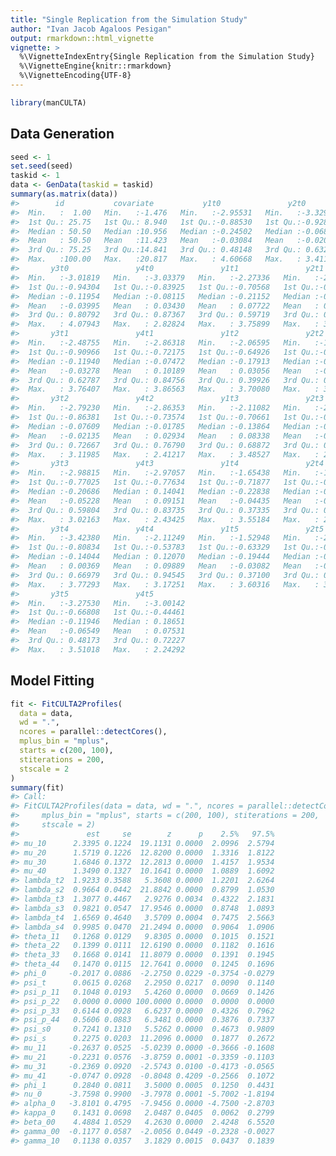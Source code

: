 ```yaml
---
title: "Single Replication from the Simulation Study"
author: "Ivan Jacob Agaloos Pesigan"
output: rmarkdown::html_vignette
vignette: >
  %\VignetteIndexEntry{Single Replication from the Simulation Study}
  %\VignetteEngine{knitr::rmarkdown}
  %\VignetteEncoding{UTF-8}
---
```





``` r
library(manCULTA)
```

## Data Generation


``` r
seed <- 1
set.seed(seed)
taskid <- 1
data <- GenData(taskid = taskid)
summary(as.matrix(data))
#>        id           covariate           y1t0               y2t0         
#>  Min.   :  1.00   Min.   :-1.476   Min.   :-2.95531   Min.   :-3.32957  
#>  1st Qu.: 25.75   1st Qu.: 8.940   1st Qu.:-0.88530   1st Qu.:-0.92863  
#>  Median : 50.50   Median :10.956   Median :-0.24502   Median :-0.06853  
#>  Mean   : 50.50   Mean   :11.423   Mean   :-0.03084   Mean   :-0.02084  
#>  3rd Qu.: 75.25   3rd Qu.:14.841   3rd Qu.: 0.48148   3rd Qu.: 0.63261  
#>  Max.   :100.00   Max.   :20.817   Max.   : 4.60668   Max.   : 3.41156  
#>       y3t0               y4t0               y1t1               y2t1          
#>  Min.   :-3.01819   Min.   :-3.03379   Min.   :-2.27336   Min.   :-2.885316  
#>  1st Qu.:-0.94304   1st Qu.:-0.83925   1st Qu.:-0.70568   1st Qu.:-0.730919  
#>  Median :-0.11954   Median :-0.08115   Median :-0.21152   Median :-0.154768  
#>  Mean   :-0.03995   Mean   : 0.03430   Mean   : 0.07722   Mean   : 0.006064  
#>  3rd Qu.: 0.80792   3rd Qu.: 0.87367   3rd Qu.: 0.59719   3rd Qu.: 0.658050  
#>  Max.   : 4.07943   Max.   : 2.82824   Max.   : 3.75899   Max.   : 3.548263  
#>       y3t1               y4t1               y1t2               y2t2         
#>  Min.   :-2.48755   Min.   :-2.86318   Min.   :-2.06595   Min.   :-1.79053  
#>  1st Qu.:-0.90966   1st Qu.:-0.72175   1st Qu.:-0.64926   1st Qu.:-0.69986  
#>  Median :-0.11940   Median :-0.07472   Median :-0.17913   Median :-0.10516  
#>  Mean   :-0.03278   Mean   : 0.10189   Mean   : 0.03056   Mean   :-0.01833  
#>  3rd Qu.: 0.62787   3rd Qu.: 0.84756   3rd Qu.: 0.39926   3rd Qu.: 0.44615  
#>  Max.   : 3.76407   Max.   : 3.86563   Max.   : 3.70080   Max.   : 3.90663  
#>       y3t2               y4t2               y1t3               y2t3        
#>  Min.   :-2.79230   Min.   :-2.86353   Min.   :-2.11082   Min.   :-2.8872  
#>  1st Qu.:-0.86381   1st Qu.:-0.73574   1st Qu.:-0.70661   1st Qu.:-0.7164  
#>  Median :-0.07609   Median :-0.01785   Median :-0.13864   Median :-0.1077  
#>  Mean   :-0.02135   Mean   : 0.02934   Mean   : 0.08338   Mean   :-0.0426  
#>  3rd Qu.: 0.72667   3rd Qu.: 0.76790   3rd Qu.: 0.68872   3rd Qu.: 0.6607  
#>  Max.   : 3.11985   Max.   : 2.41217   Max.   : 3.48527   Max.   : 2.1115  
#>       y3t3               y4t3               y1t4               y2t4         
#>  Min.   :-2.98815   Min.   :-2.97057   Min.   :-1.65438   Min.   :-1.86385  
#>  1st Qu.:-0.77025   1st Qu.:-0.77634   1st Qu.:-0.71877   1st Qu.:-0.69198  
#>  Median :-0.20686   Median : 0.14041   Median :-0.22838   Median :-0.15266  
#>  Mean   :-0.05228   Mean   : 0.09151   Mean   :-0.04435   Mean   :-0.04778  
#>  3rd Qu.: 0.59804   3rd Qu.: 0.83735   3rd Qu.: 0.37335   3rd Qu.: 0.50632  
#>  Max.   : 3.02163   Max.   : 2.43425   Max.   : 3.55184   Max.   : 2.67729  
#>       y3t4               y4t4               y1t5               y2t5         
#>  Min.   :-3.42380   Min.   :-2.11249   Min.   :-1.52948   Min.   :-2.29685  
#>  1st Qu.:-0.80834   1st Qu.:-0.53783   1st Qu.:-0.63329   1st Qu.:-0.77399  
#>  Median :-0.14044   Median : 0.12070   Median :-0.19444   Median :-0.07924  
#>  Mean   : 0.00369   Mean   : 0.09889   Mean   :-0.03082   Mean   :-0.08537  
#>  3rd Qu.: 0.66979   3rd Qu.: 0.94545   3rd Qu.: 0.37100   3rd Qu.: 0.46914  
#>  Max.   : 3.77293   Max.   : 3.17251   Max.   : 3.60316   Max.   : 3.19776  
#>       y3t5               y4t5         
#>  Min.   :-3.27530   Min.   :-3.00142  
#>  1st Qu.:-0.66808   1st Qu.:-0.44461  
#>  Median :-0.11946   Median : 0.18651  
#>  Mean   :-0.06549   Mean   : 0.07531  
#>  3rd Qu.: 0.48173   3rd Qu.: 0.72227  
#>  Max.   : 3.51018   Max.   : 2.24292
```

## Model Fitting


``` r
fit <- FitCULTA2Profiles(
  data = data,
  wd = ".",
  ncores = parallel::detectCores(),
  mplus_bin = "mplus",
  starts = c(200, 100),
  stiterations = 200,
  stscale = 2
)
summary(fit)
#> Call:
#> FitCULTA2Profiles(data = data, wd = ".", ncores = parallel::detectCores(), 
#>     mplus_bin = "mplus", starts = c(200, 100), stiterations = 200, 
#>     stscale = 2)
#>               est     se        z      p    2.5%   97.5%
#> mu_10      2.3395 0.1224  19.1131 0.0000  2.0996  2.5794
#> mu_20      1.5719 0.1226  12.8200 0.0000  1.3316  1.8122
#> mu_30      1.6846 0.1372  12.2813 0.0000  1.4157  1.9534
#> mu_40      1.3490 0.1327  10.1641 0.0000  1.0889  1.6092
#> lambda_t2  1.9233 0.3588   5.3608 0.0000  1.2201  2.6264
#> lambda_s2  0.9664 0.0442  21.8842 0.0000  0.8799  1.0530
#> lambda_t3  1.3077 0.4467   2.9276 0.0034  0.4322  2.1831
#> lambda_s3  0.9821 0.0547  17.9546 0.0000  0.8748  1.0893
#> lambda_t4  1.6569 0.4640   3.5709 0.0004  0.7475  2.5663
#> lambda_s4  0.9985 0.0470  21.2494 0.0000  0.9064  1.0906
#> theta_11   0.1268 0.0129   9.8305 0.0000  0.1015  0.1521
#> theta_22   0.1399 0.0111  12.6190 0.0000  0.1182  0.1616
#> theta_33   0.1668 0.0141  11.8079 0.0000  0.1391  0.1945
#> theta_44   0.1470 0.0115  12.7641 0.0000  0.1245  0.1696
#> phi_0     -0.2017 0.0886  -2.2750 0.0229 -0.3754 -0.0279
#> psi_t      0.0615 0.0268   2.2950 0.0217  0.0090  0.1140
#> psi_p_11   0.1048 0.0193   5.4260 0.0000  0.0669  0.1426
#> psi_p_22   0.0000 0.0000 100.0000 0.0000  0.0000  0.0000
#> psi_p_33   0.6144 0.0928   6.6237 0.0000  0.4326  0.7962
#> psi_p_44   0.5606 0.0883   6.3481 0.0000  0.3876  0.7337
#> psi_s0     0.7241 0.1310   5.5262 0.0000  0.4673  0.9809
#> psi_s      0.2275 0.0203  11.2096 0.0000  0.1877  0.2672
#> mu_11     -0.2637 0.0525  -5.0239 0.0000 -0.3666 -0.1608
#> mu_21     -0.2231 0.0576  -3.8759 0.0001 -0.3359 -0.1103
#> mu_31     -0.2369 0.0920  -2.5743 0.0100 -0.4173 -0.0565
#> mu_41     -0.0747 0.0928  -0.8048 0.4209 -0.2566  0.1072
#> phi_1      0.2840 0.0811   3.5000 0.0005  0.1250  0.4431
#> nu_0      -3.7598 0.9900  -3.7978 0.0001 -5.7002 -1.8194
#> alpha_0   -3.8101 0.4795  -7.9456 0.0000 -4.7500 -2.8703
#> kappa_0    0.1431 0.0698   2.0487 0.0405  0.0062  0.2799
#> beta_00    4.4884 1.0529   4.2630 0.0000  2.4248  6.5520
#> gamma_00  -0.1177 0.0587  -2.0056 0.0449 -0.2328 -0.0027
#> gamma_10   0.1138 0.0357   3.1829 0.0015  0.0437  0.1839
```

